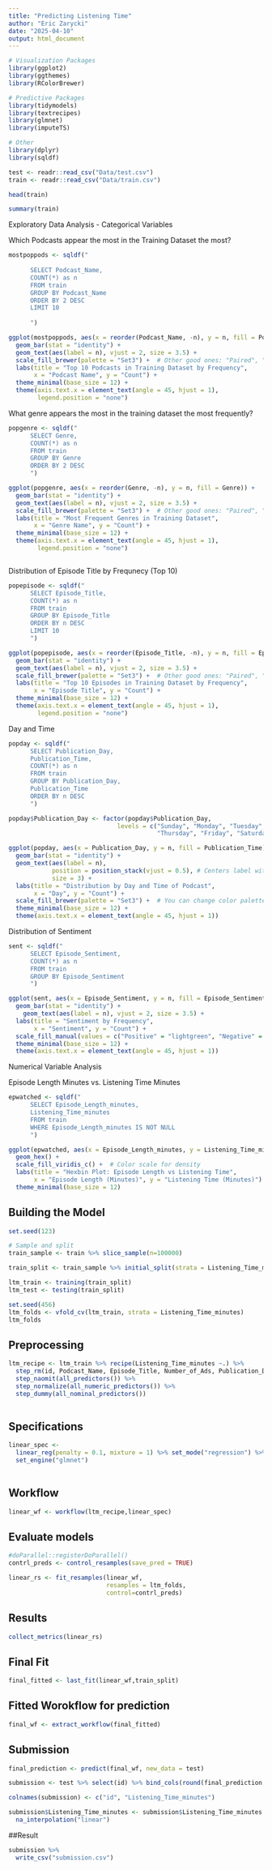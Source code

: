 ```yaml
---
title: "Predicting Listening Time"
author: "Eric Zarycki"
date: "2025-04-10"
output: html_document
---
```


```r
# Visualization Packages
library(ggplot2)
library(ggthemes)
library(RColorBrewer)

# Predictive Packages
library(tidymodels)
library(textrecipes)
library(glmnet)
library(imputeTS)

# Other
library(dplyr)
library(sqldf)

```


```r
test <- readr::read_csv("Data/test.csv")
train <- readr::read_csv("Data/train.csv")
```


```r
head(train)
```

```r
summary(train)
```
Exploratory Data Analysis - Categorical Variables

Which Podcasts appear the most in the Training Dataset the most?
```r

mostpoppods <- sqldf("
  
      SELECT Podcast_Name,
      COUNT(*) as n
      FROM train
      GROUP BY Podcast_Name
      ORDER BY 2 DESC
      LIMIT 10
      
      ")

ggplot(mostpoppods, aes(x = reorder(Podcast_Name, -n), y = n, fill = Podcast_Name)) +
  geom_bar(stat = "identity") +
  geom_text(aes(label = n), vjust = 2, size = 3.5) +
  scale_fill_brewer(palette = "Set3") +  # Other good ones: "Paired", "Dark2", "Pastel1"
  labs(title = "Top 10 Podcasts in Training Dataset by Frequency",
       x = "Podcast Name", y = "Count") +
  theme_minimal(base_size = 12) +
  theme(axis.text.x = element_text(angle = 45, hjust = 1),
        legend.position = "none")

```
What genre appears the most in the training dataset the most frequently?

```r

popgenre <- sqldf("
      SELECT Genre,
      COUNT(*) as n
      FROM train
      GROUP BY Genre
      ORDER BY 2 DESC
      ")

ggplot(popgenre, aes(x = reorder(Genre, -n), y = n, fill = Genre)) +
  geom_bar(stat = "identity") +
  geom_text(aes(label = n), vjust = 2, size = 3.5) +
  scale_fill_brewer(palette = "Set3") +  # Other good ones: "Paired", "Dark2", "Pastel1"
  labs(title = "Most Frequent Genres in Training Dataset",
       x = "Genre Name", y = "Count") +
  theme_minimal(base_size = 12) +
  theme(axis.text.x = element_text(angle = 45, hjust = 1),
        legend.position = "none")



```
Distribution of Episode Title by Frequnecy (Top 10)

```r
popepisode <- sqldf("
      SELECT Episode_Title,
      COUNT(*) as n
      FROM train
      GROUP BY Episode_Title
      ORDER BY n DESC
      LIMIT 10
      ")

ggplot(popepisode, aes(x = reorder(Episode_Title, -n), y = n, fill = Episode_Title)) +
  geom_bar(stat = "identity") +
  geom_text(aes(label = n), vjust = 2, size = 3.5) +
  scale_fill_brewer(palette = "Set3") +  # Other good ones: "Paired", "Dark2", "Pastel1"
  labs(title = "Top 10 Episodes in Training Dataset by Frequency",
       x = "Episode Title", y = "Count") +
  theme_minimal(base_size = 12) +
  theme(axis.text.x = element_text(angle = 45, hjust = 1),
        legend.position = "none")
```




Day and Time
```r
popday <- sqldf("
      SELECT Publication_Day,
      Publication_Time,
      COUNT(*) as n
      FROM train
      GROUP BY Publication_Day,
      Publication_Time
      ORDER BY n DESC
      ")

popday$Publication_Day <- factor(popday$Publication_Day, 
                              levels = c("Sunday", "Monday", "Tuesday", "Wednesday", 
                                         "Thursday", "Friday", "Saturday"))

ggplot(popday, aes(x = Publication_Day, y = n, fill = Publication_Time)) +
  geom_bar(stat = "identity") +
  geom_text(aes(label = n), 
            position = position_stack(vjust = 0.5), # Centers label within each segment
            size = 3) +
  labs(title = "Distribution by Day and Time of Podcast",
       x = "Day", y = "Count") +
  scale_fill_brewer(palette = "Set3") +  # You can change color palette here
  theme_minimal(base_size = 12) +
  theme(axis.text.x = element_text(angle = 45, hjust = 1))

```
Distribution of Sentiment 

```r
sent <- sqldf("
      SELECT Episode_Sentiment,
      COUNT(*) as n
      FROM train
      GROUP BY Episode_Sentiment
      ")

ggplot(sent, aes(x = Episode_Sentiment, y = n, fill = Episode_Sentiment)) +
  geom_bar(stat = "identity") +
    geom_text(aes(label = n), vjust = 2, size = 3.5) +
  labs(title = "Sentiment by Frequency",
       x = "Sentiment", y = "Count") +
  scale_fill_manual(values = c("Positive" = "lightgreen", "Negative" = "red", "Neutral" = "gray")) +  # You can choose a different palette here
  theme_minimal(base_size = 12) +
  theme(axis.text.x = element_text(angle = 45, hjust = 1))
```
Numerical Variable Analysis

Episode Length Minutes vs. Listening Time Minutes

```r

epwatched <- sqldf("
      SELECT Episode_Length_minutes,
      Listening_Time_minutes
      FROM train
      WHERE Episode_Length_minutes IS NOT NULL
      ")

ggplot(epwatched, aes(x = Episode_Length_minutes, y = Listening_Time_minutes)) +
  geom_hex() +
  scale_fill_viridis_c() +  # Color scale for density
  labs(title = "Hexbin Plot: Episode Length vs Listening Time",
       x = "Episode Length (Minutes)", y = "Listening Time (Minutes)") +
  theme_minimal(base_size = 12)

```

## Building the Model

```r
set.seed(123)

# Sample and split
train_sample <- train %>% slice_sample(n=100000)

train_split <- train_sample %>% initial_split(strata = Listening_Time_minutes)

ltm_train <- training(train_split)
ltm_test <- testing(train_split)

set.seed(456)
ltm_folds <- vfold_cv(ltm_train, strata = Listening_Time_minutes)
ltm_folds

```

## Preprocessing

```r
ltm_recipe <- ltm_train %>% recipe(Listening_Time_minutes ~.) %>% 
  step_rm(id, Podcast_Name, Episode_Title, Number_of_Ads, Publication_Day, Publication_Time) %>% 
  step_naomit(all_predictors()) %>% 
  step_normalize(all_numeric_predictors()) %>% 
  step_dummy(all_nominal_predictors())
  
```

## Specifications

```r

linear_spec <-
  linear_reg(penalty = 0.1, mixture = 1) %>% set_mode("regression") %>%
  set_engine("glmnet")
  

```

## Workflow

```r
linear_wf <- workflow(ltm_recipe,linear_spec)
```

## Evaluate models

```r
#doParallel::registerDoParallel()
contrl_preds <- control_resamples(save_pred = TRUE)

linear_rs <- fit_resamples(linear_wf,
                           resamples = ltm_folds,
                           control=contrl_preds)

```

## Results
```r
collect_metrics(linear_rs)
```

## Final Fit
```r
final_fitted <- last_fit(linear_wf,train_split)
```

## Fitted Worokflow for prediction
```r
final_wf <- extract_workflow(final_fitted)
```


## Submission
```r
final_prediction <- predict(final_wf, new_data = test)

submission <- test %>% select(id) %>% bind_cols(round(final_prediction,3))

colnames(submission) <- c("id", "Listening_Time_minutes")

submission$Listening_Time_minutes <- submission$Listening_Time_minutes %>% 
  na_interpolation("linear")

```

##Result
```r
submission %>% 
  write_csv("submission.csv")
```






